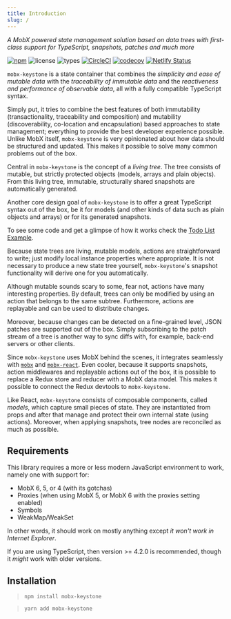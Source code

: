 ```yaml
---
title: Introduction
slug: /
---
```


_A MobX powered state management solution based on data trees with first-class support for TypeScript, snapshots, patches and much more_

[![npm](https://img.shields.io/npm/v/mobx-keystone.svg?style=flat-square&logo=npm)](https://www.npmjs.com/package/mobx-keystone)
![license](https://img.shields.io/npm/l/mobx-keystone.svg?style=flat-square)
![types](https://img.shields.io/npm/types/mobx-keystone.svg?style=flat-square&logo=typescript)
[![CircleCI](https://img.shields.io/circleci/build/github/xaviergonz/mobx-keystone.svg?style=flat-square&logo=circleci)](https://circleci.com/gh/xaviergonz/workflows/mobx-keystone)
[![codecov](https://codecov.io/gh/xaviergonz/mobx-keystone/branch/master/graph/badge.svg?token=6MLRFUBK8V)](https://codecov.io/gh/xaviergonz/mobx-keystone)
[![Netlify Status](https://api.netlify.com/api/v1/badges/c5f60bcb-c1ff-4d04-ad14-1fc34ddbb429/deploy-status)](https://app.netlify.com/sites/mobx-keystone/deploys)

`mobx-keystone` is a state container that combines the _simplicity and ease of mutable data_ with the _traceability of immutable data_ and the _reactiveness and performance of observable data_, all with a fully compatible TypeScript syntax.

Simply put, it tries to combine the best features of both immutability (transactionality, traceability and composition) and mutability (discoverability, co-location and encapsulation) based approaches to state management; everything to provide the best developer experience possible.
Unlike MobX itself, `mobx-keystone` is very opinionated about how data should be structured and updated.
This makes it possible to solve many common problems out of the box.

Central in `mobx-keystone` is the concept of a _living tree_. The tree consists of mutable, but strictly protected objects (models, arrays and plain objects).
From this living tree, immutable, structurally shared snapshots are automatically generated.

Another core design goal of `mobx-keystone` is to offer a great TypeScript syntax out of the box, be it for models (and other kinds of data such as plain objects and arrays) or for its generated snapshots.

To see some code and get a glimpse of how it works check the [Todo List Example](./examples/todoList/todoList.mdx).

Because state trees are living, mutable models, actions are straightforward to write; just modify local instance properties where appropriate. It is not necessary to produce a new state tree yourself, `mobx-keystone`'s snapshot functionality will derive one for you automatically.

Although mutable sounds scary to some, fear not, actions have many interesting properties.
By default, trees can only be modified by using an action that belongs to the same subtree.
Furthermore, actions are replayable and can be used to distribute changes.

Moreover, because changes can be detected on a fine-grained level, JSON patches are supported out of the box.
Simply subscribing to the patch stream of a tree is another way to sync diffs with, for example, back-end servers or other clients.

Since `mobx-keystone` uses MobX behind the scenes, it integrates seamlessly with [`mobx`](https://mobx.js.org) and [`mobx-react`](https://github.com/mobxjs/mobx-react).
Even cooler, because it supports snapshots, action middlewares and replayable actions out of the box, it is possible to replace a Redux store and reducer with a MobX data model.
This makes it possible to connect the Redux devtools to `mobx-keystone`.

Like React, `mobx-keystone` consists of composable components, called _models_, which capture small pieces of state. They are instantiated from props and after that manage and protect their own internal state (using actions). Moreover, when applying snapshots, tree nodes are reconciled as much as possible.

## Requirements

This library requires a more or less modern JavaScript environment to work, namely one with support for:

- MobX 6, 5, or 4 (with its gotchas)
- Proxies (when using MobX 5, or MobX 6 with the proxies setting enabled)
- Symbols
- WeakMap/WeakSet

In other words, it should work on mostly anything except _it won't work in Internet Explorer_.

If you are using TypeScript, then version >= 4.2.0 is recommended, though it _might_ work with older versions.

## Installation

> `npm install mobx-keystone`

> `yarn add mobx-keystone`
